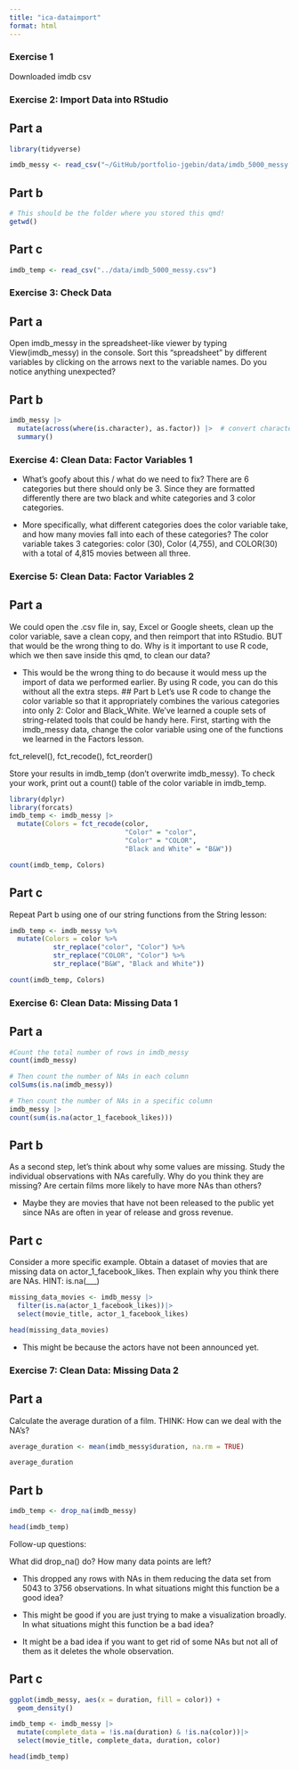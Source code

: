 ```yaml
---
title: "ica-dataimport"
format: html
---
```


### Exercise 1
Downloaded imdb csv

### Exercise 2: Import Data into RStudio
## Part a
```r
library(tidyverse)

imdb_messy <- read_csv("~/GitHub/portfolio-jgebin/data/imdb_5000_messy.csv")

```
## Part b
```r
# This should be the folder where you stored this qmd!
getwd()
```
## Part c
```r
imdb_temp <- read_csv("../data/imdb_5000_messy.csv")
```
### Exercise 3: Check Data
## Part a
Open imdb_messy in the spreadsheet-like viewer by typing View(imdb_messy) in the console. Sort this “spreadsheet” by different variables by clicking on the arrows next to the variable names. Do you notice anything unexpected?

## Part b
```r
imdb_messy |>
  mutate(across(where(is.character), as.factor)) |>  # convert characters to factors in order to summarize
  summary()
```

### Exercise 4: Clean Data: Factor Variables 1

- What’s goofy about this / what do we need to fix?
There are 6 categories but there should only be 3. Since they are formatted differently there are two black and white categories and 3 color categories. 

- More specifically, what different categories does the color variable take, and how many movies fall into each of these categories?
The color variable takes 3 categories: color (30), Color (4,755), and COLOR(30) with a total of 4,815 movies between all three.

### Exercise 5: Clean Data: Factor Variables 2
## Part a
We could open the .csv file in, say, Excel or Google sheets, clean up the color variable, save a clean copy, and then reimport that into RStudio. BUT that would be the wrong thing to do. Why is it important to use R code, which we then save inside this qmd, to clean our data?

- This would be the wrong thing to do because it would mess up the import of data we performed earlier. By using R code, you can do this without all the extra steps. 
## Part b
Let’s use R code to change the color variable so that it appropriately combines the various categories into only 2: Color and Black_White. We’ve learned a couple sets of string-related tools that could be handy here. First, starting with the imdb_messy data, change the color variable using one of the functions we learned in the Factors lesson.

fct_relevel(), fct_recode(), fct_reorder()

Store your results in imdb_temp (don’t overwrite imdb_messy). To check your work, print out a count() table of the color variable in imdb_temp.
```r
library(dplyr)
library(forcats)
imdb_temp <- imdb_messy |>
  mutate(Colors = fct_recode(color,
                             "Color" = "color",      
                             "Color" = "COLOR",    
                             "Black and White" = "B&W")) 

count(imdb_temp, Colors)
```
## Part c
Repeat Part b using one of our string functions from the String lesson:

```r
imdb_temp <- imdb_messy %>%
  mutate(Colors = color %>%
           str_replace("color", "Color") %>%
           str_replace("COLOR", "Color") %>%
           str_replace("B&W", "Black and White"))

count(imdb_temp, Colors)
```

### Exercise 6: Clean Data: Missing Data 1
## Part a
```r
#Count the total number of rows in imdb_messy
count(imdb_messy)

# Then count the number of NAs in each column
colSums(is.na(imdb_messy))

# Then count the number of NAs in a specific column
imdb_messy |>
count(sum(is.na(actor_1_facebook_likes)))
```
## Part b
As a second step, let’s think about why some values are missing. Study the individual observations with NAs carefully. Why do you think they are missing? Are certain films more likely to have more NAs than others?

- Maybe they are movies that have not been released to the public yet since NAs are often in year of release and gross revenue.

## Part c
Consider a more specific example. Obtain a dataset of movies that are missing data on actor_1_facebook_likes. Then explain why you think there are NAs. HINT: is.na(___)

```r
missing_data_movies <- imdb_messy |>
  filter(is.na(actor_1_facebook_likes))|>
  select(movie_title, actor_1_facebook_likes)

head(missing_data_movies)
```
- This might be because the actors have not been announced yet.

### Exercise 7: Clean Data: Missing Data 2
## Part a
Calculate the average duration of a film. THINK: How can we deal with the NA’s?
```r
average_duration <- mean(imdb_messy$duration, na.rm = TRUE)

average_duration
```
## Part b
```r
imdb_temp <- drop_na(imdb_messy)

head(imdb_temp)
```
Follow-up questions:

What did drop_na() do? How many data points are left?

- This dropped any rows with NAs in them reducing the data set from 5043 to 3756 observations.
In what situations might this function be a good idea?

- This might be good if you are just trying to make a visualization broadly.
In what situations might this function be a bad idea?

- It might be a bad idea if you want to get rid of some NAs but not all of them as it deletes the whole observation.

## Part c
```r
ggplot(imdb_messy, aes(x = duration, fill = color)) +
  geom_density()
```
```r
imdb_temp <- imdb_messy |>
  mutate(complete_data = !is.na(duration) & !is.na(color))|>
  select(movie_title, complete_data, duration, color)

head(imdb_temp)
```

